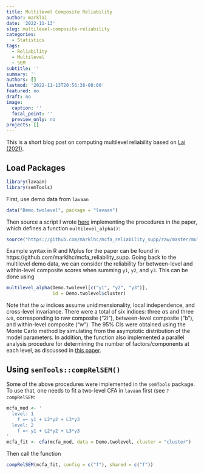 ```yaml
---
title: Multilevel Composite Reliability
author: marklai
date: '2022-11-13'
slug: multilevel-composite-reliability
categories:
  - Statistics
tags:
  - Reliability
  - Multilevel
  - SEM
subtitle: ''
summary: ''
authors: []
lastmod: '2022-11-13T20:56:38-08:00'
featured: no
draft: no
image:
  caption: ''
  focal_point: ''
  preview_only: no
projects: []
---
```


This is a short blog post on computing multilevel reliability based on [Lai (2021)](/publication/lai2020pm).

## Load Packages

```r
library(lavaan)
library(semTools)
```

First, use demo data from `lavaan`

```r
data("Demo.twolevel", package = "lavaan")
```

Then source a script I wrote [here](https://github.com/marklhc/mcfa_reliability_supp/blob/master/multilevel_alpha.R) implementing the procedures in the paper, which defines a function `multilevel_alpha()`:

```r
source("https://github.com/marklhc/mcfa_reliability_supp/raw/master/multilevel_alpha.R")
```

Example syntax in R and Mplus for the paper can be found in https://github.com/marklhc/mcfa_reliability_supp. Going back to the multilevel demo data, we can consider the reliability for between-level and within-level composite scores when summing `y1`, `y2`, and `y3`. This can be done using

```r
multilevel_alpha(Demo.twolevel[c("y1", "y2", "y3")],
                 id = Demo.twolevel$cluster)
```

Note that the $\omega$ indices assume unidimensionality, local independence, and cross-level invariance. There were a total of six indices: three $\alpha$s and three $\omega$s, corresponding to raw composite ("2l"), between-level composite ("b"), and within-level composite ("w"). The 95% CIs were obtained using the Monte Carlo method by simulating from the asymptotic distribution of the model parameters. In addition, the function also implemented a parallel analysis procedure for determining the number of factors/components at each level, as discussed in [this paper](https://www.tandfonline.com/doi/abs/10.1080/10705511.2021.1916394). 

## Using `semTools::compRelSEM()`

Some of the above procedures were implemented in the `semTools` package. To use that, one needs to fit a two-level CFA in `lavaan` first (see `?compRelSEM`:

```r
mcfa_mod <- '
  level: 1
    f =~ y1 + L2*y2 + L3*y3
  level: 2
    f =~ y1 + L2*y2 + L3*y3
'
mcfa_fit <- cfa(mcfa_mod, data = Demo.twolevel, cluster = "cluster")
```

Then call the function

```r
compRelSEM(mcfa_fit, config = c("f"), shared = c("f"))
```


